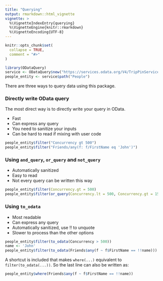 ```yaml
---
title: "Querying"
output: rmarkdown::html_vignette
vignette: >
  %\VignetteIndexEntry{querying}
  %\VignetteEngine{knitr::rmarkdown}
  %\VignetteEncoding{UTF-8}
---
```


```r
knitr::opts_chunk$set(
  collapse = TRUE,
  comment = "#>"
)
```

```r
library(ODataQuery)
service <- ODataQuery$new("https://services.odata.org/V4/TripPinServiceRW")
people_entity <- service$path("People")
```

There are three ways to query data using this package.

### Directly write OData query

The most direct way is to directly write your query in OData.

- Fast
- Can express any query
- You need to sanitize your inputs
- Can be hard to read if mixing with user code

```R
people_entity$filter("Concurrency gt 500")
people_entity$filter("Friends/any(f: f/FirstName eq 'John')")
```


### Using `and_query`, `or_query` and `not_query`

- Automatically sanitized
- Easy to read
- Not every query can be written this way

```R
people_entity$filter(Concurrency.gt = 500)
people_entity$filter(or_query(Concurrency.lt = 500, Concurrency.gt = 1500))
```

### Using `to_odata`

- Most readable
- Can express any query
- Automatically sanitized, use !! to unquote
- Slower to process than the other options

```R
people_entity$filter(to_odata(Concurrency > 500))
name <- 'John'
people_entity$filter(to_odata(Friends$any(f ~ f$FirstName == !!name)))
```

A shortcut is included that makes `where(...)` equivalent to `filter(to_odata(...))`.
So the last line can also be written as:
```R
people_entity$where(Friends$any(f ~ f$FirstName == !!name))
```
